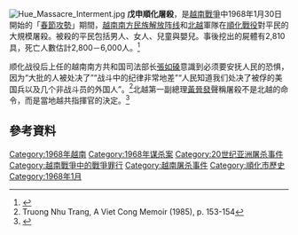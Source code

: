{{Short description|Massacre in Vietnam War}}
{{use dmy dates|date=August 2020}}
{{Infobox civilian attack
| title         = 順化屠殺
| partof        = [[越南戰爭|越南戰爭]]
| image         =
| image_size    =
| image_upright =
| alt           =
| caption       =
| location      = {{flag|越南共和國}}[[承天順化省|承天順化省]][[順化市|順化市]]
| target        =
| coordinates   =
| date          = {{start date and age|1968|2|28}}
| time          =
| timezone      =
| type          = [[屠殺|屠殺]]
| fatalities    = 2,800－6,000<ref name="Anderson2013"/>
| injuries      =
| victims       = 平民和戰俘
| perpetrators  = [[越南南方民族解放陣線|越南南方民族解放陣線]]和[[北越|北越]]軍隊
| weapons       = 
| numparts      =
| dfens         =
| motive        =
| module        =
}}
[[File:Hue_Massacre_Interment.jpg|thumb]]
'''戊申順化屠殺'''，是[[越南戰爭|越南戰爭]]中1968年1月30日開始的「[[春節攻勢|春節攻勢]]」期間，[[越南南方民族解放阵线|越南南方民族解放阵线]]和[[北越|北越]]軍隊在[[順化戰役|順化戰役]]對平民的大規模屠殺。被殺的平民包括男人、女人、兒童與嬰兒。事後挖出的屍體有2,810具，死亡人數估計2,800－6,000人。<ref name="Anderson2013">{{cite book|
author=David L. Anderson|
title=''The Columbia Guide to the Vietnam War''|
url=http://books.google.com/books?id=18aEuSp9fj0C&pg=98|
date=August 13, 2013|
publisher=Columbia University Press|
isbn=978-0-231-50738-7|
pages=98–99|
access-date=2013-12-31|
archive-date=2015-03-19|
archive-url=https://web.archive.org/web/20150319195254/http://books.google.com/books?id=18aEuSp9fj0C&pg=98|
dead-url=no}}{{en}}</ref>

顺化战役后上任的越南南方共和国司法部长[[張如磉|張如磉]]意識到必须要安抚人民的恐惧，因为“大批的人被处决了”“战斗中的纪律非常地差”“人民知道我们处决了被俘的美国兵以及几个非战斗员的外国人”。<ref>Truong Nhu Trang, A Viet Cong Memoir (1985), p. 153-154</ref>北越第一副總理[[黃晉發|黃晉發]]聲稱屠殺不是北越的命令，而是當地越共指揮官的決定。<ref name="Woodruff2005">{{cite book|author=Mark William Woodruff|title=Unheralded Victory: The Defeat Of The Viet Cong And The North Vietnamese Army, 1961-1973|url=http://books.google.com/books?id=KaootJV5BR4C&pg=PA364|date=October 2005|publisher=Random House Publishing Group|isbn=978-0-89141-866-5|page=364|access-date=2013-12-31|archive-date=2015-03-20|archive-url=https://web.archive.org/web/20150320005644/http://books.google.com/books?id=KaootJV5BR4C&pg=PA364|dead-url=no}}{{en}}</ref>

==參考資料==
{{Reflist}}

[[Category:1968年越南|Category:1968年越南]]
[[Category:1968年谋杀案|Category:1968年谋杀案]]
[[Category:20世纪亚洲屠杀事件|Category:20世纪亚洲屠杀事件]]
[[Category:越南戰爭中的戰爭罪行|Category:越南戰爭中的戰爭罪行]]
[[Category:越南屠杀事件|Category:越南屠杀事件]]
[[Category:順化市歷史|Category:順化市歷史]]
[[Category:1968年1月|Category:1968年1月]]